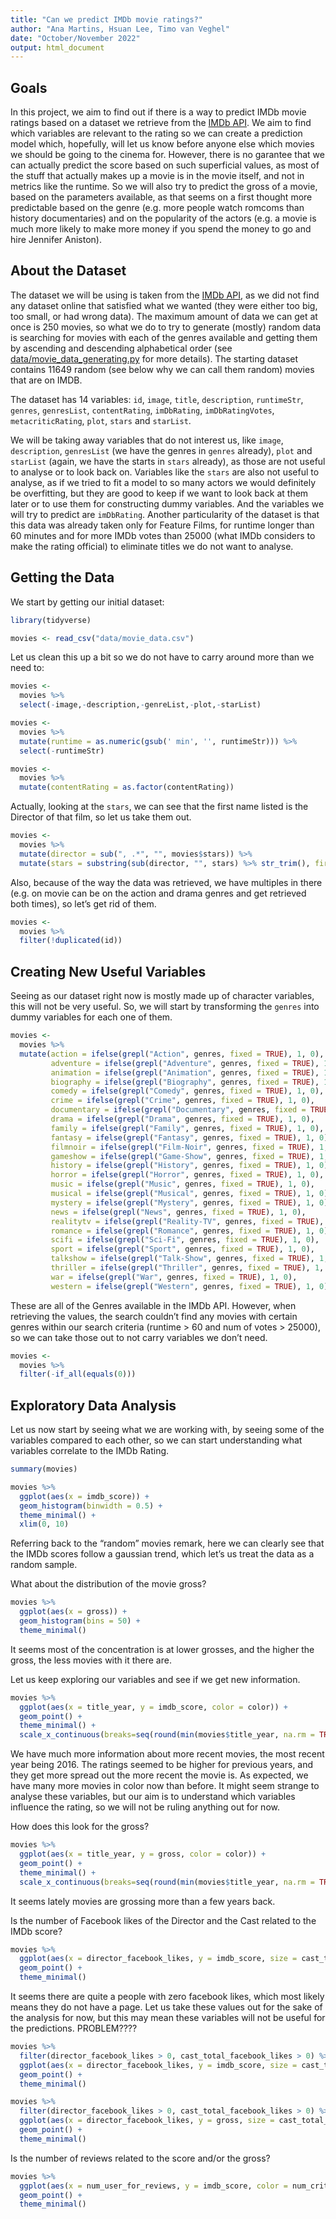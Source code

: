 ```yaml
---
title: "Can we predict IMDb movie ratings?"
author: "Ana Martins, Hsuan Lee, Timo van Veghel"
date: "October/November 2022"
output: html_document
---
```


## Goals 

In this project, we aim to find out if there is a way to predict IMDb movie ratings based on a dataset we retrieve from the [IMDb API](https://imdb-api.com). We aim to find which variables are relevant to the rating so we can create a prediction model which, hopefully, will let us know before anyone else which movies we should be going to the cinema for. 
However, there is no garantee that we can actually predict the score based on such superficial values, as most of the stuff that actually makes up a movie is in the movie itself, and not in metrics like the runtime. So we will also try to predict the gross of a movie, based on the parameters available, as that seems on a first thought more predictable based on the genre (e.g. more people watch romcoms than history documentaries) and on the popularity of the actors (e.g. a movie is much more likely to make more money if you spend the money to go and hire Jennifer Aniston).

## About the Dataset

The dataset we will be using is taken from the [IMDb API](https://imdb-api.com), as we did not find any dataset online that satisfied what we wanted (they were either too big, too small, or had wrong data). The maximum amount of data we can get at once is 250 movies, so what we do to try to generate (mostly) random data is searching for movies with each of the genres available and getting them by ascending and descending alphabetical order (see [data/movie_data_generating.py](data/movie_data_generating.py) for more details). The starting dataset contains 11649 random (see below why we can call them random) movies that are on IMDB.

The dataset has 14 variables: `id`, `image`, `title`, `description`, `runtimeStr`, `genres`, `genresList`, `contentRating`, `imDbRating`, `imDbRatingVotes`, `metacriticRating`, `plot`, `stars` and `starList`.

We will be taking away variables that do not interest us, like `image`, `description`, `genresList` (we have the genres in `genres` already), `plot` and `starList` (again, we have the starts in `stars` already), as those are not useful to analyse or to look back on. Variables like the `stars` are also not useful to analyse, as if we tried to fit a model to so many actors we would definitely be overfitting, but they are good to keep if we want to look back at them later or to use them for constructing dummy variables. And the variables we will try to predict are `imDbRating`. Another particularity of the dataset is that this data was already taken only for Feature Films, for runtime longer than 60 minutes and for more IMDb votes than 25000 (what IMDb considers to make the rating official) to eliminate titles we do not want to analyse.

## Getting the Data

We start by getting our initial dataset:

```r
library(tidyverse)
```

```r
movies <- read_csv("data/movie_data.csv")
```

Let us clean this up a bit so we do not have to carry around more than we need to:

```r
movies <-
  movies %>%
  select(-image,-description,-genreList,-plot,-starList)
```

```r
movies <-
  movies %>%
  mutate(runtime = as.numeric(gsub(' min', '', runtimeStr))) %>%
  select(-runtimeStr)
```

```r
movies <-
  movies %>% 
  mutate(contentRating = as.factor(contentRating))
```

Actually, looking at the `stars`, we can see that the first name listed is the Director of that film, so let us take them out.

```r
movies <-
  movies %>% 
  mutate(director = sub(", .*", "", movies$stars)) %>% 
  mutate(stars = substring(sub(director, "", stars) %>% str_trim(), first=3))
```


Also, because of the way the data was retrieved, we have multiples in there (e.g. on movie can be on the action and drama genres and get retrieved both times), so let's get rid of them.

```r
movies <-
  movies %>% 
  filter(!duplicated(id))
```

## Creating New Useful Variables

Seeing as our dataset right now is mostly made up of character variables, this will not be very useful. So, we will start by transforming the `genres` into dummy variables for each one of them.

```r
movies <-
  movies %>% 
  mutate(action = ifelse(grepl("Action", genres, fixed = TRUE), 1, 0),
         adventure = ifelse(grepl("Adventure", genres, fixed = TRUE), 1, 0),
         animation = ifelse(grepl("Animation", genres, fixed = TRUE), 1, 0),
         biography = ifelse(grepl("Biography", genres, fixed = TRUE), 1, 0),
         comedy = ifelse(grepl("Comedy", genres, fixed = TRUE), 1, 0),
         crime = ifelse(grepl("Crime", genres, fixed = TRUE), 1, 0),
         documentary = ifelse(grepl("Documentary", genres, fixed = TRUE), 1, 0),
         drama = ifelse(grepl("Drama", genres, fixed = TRUE), 1, 0),
         family = ifelse(grepl("Family", genres, fixed = TRUE), 1, 0),
         fantasy = ifelse(grepl("Fantasy", genres, fixed = TRUE), 1, 0),
         filmnoir = ifelse(grepl("Film-Noir", genres, fixed = TRUE), 1, 0),
         gameshow = ifelse(grepl("Game-Show", genres, fixed = TRUE), 1, 0),
         history = ifelse(grepl("History", genres, fixed = TRUE), 1, 0),
         horror = ifelse(grepl("Horror", genres, fixed = TRUE), 1, 0),
         music = ifelse(grepl("Music", genres, fixed = TRUE), 1, 0),
         musical = ifelse(grepl("Musical", genres, fixed = TRUE), 1, 0),
         mystery = ifelse(grepl("Mystery", genres, fixed = TRUE), 1, 0),
         news = ifelse(grepl("News", genres, fixed = TRUE), 1, 0),
         realitytv = ifelse(grepl("Reality-TV", genres, fixed = TRUE), 1, 0),
         romance = ifelse(grepl("Romance", genres, fixed = TRUE), 1, 0),
         scifi = ifelse(grepl("Sci-Fi", genres, fixed = TRUE), 1, 0),
         sport = ifelse(grepl("Sport", genres, fixed = TRUE), 1, 0),
         talkshow = ifelse(grepl("Talk-Show", genres, fixed = TRUE), 1, 0),
         thriller = ifelse(grepl("Thriller", genres, fixed = TRUE), 1, 0),
         war = ifelse(grepl("War", genres, fixed = TRUE), 1, 0),
         western = ifelse(grepl("Western", genres, fixed = TRUE), 1, 0),)
```

These are all of the Genres available in the IMDb API. However, when retrieving the values, the search couldn't find any movies with certain genres within our search criteria (runtime > 60 and num of votes > 25000), so we can take those out to not carry variables we don't need.

```r
movies <-
  movies %>% 
  filter(-if_all(equals(0)))
```


## Exploratory Data Analysis

Let us now start by seeing what we are working with, by seeing some of the variables compared to each other, so we can start understanding what variables correlate to the IMDb Rating.

```r
summary(movies)
```


```r
movies %>% 
  ggplot(aes(x = imdb_score)) +
  geom_histogram(binwidth = 0.5) +
  theme_minimal() +
  xlim(0, 10)
```

Referring back to the "random" movies remark, here we can clearly see that the IMDb scores follow a gaussian trend, which let's us treat the data as a random sample.

What about the distribution of the movie gross?

```r
movies %>% 
  ggplot(aes(x = gross)) +
  geom_histogram(bins = 50) +
  theme_minimal()
```

It seems most of the concentration is at lower  grosses, and the higher the gross, the less movies with it there are.

Let us keep exploring our variables and see if we get new information.

```r
movies %>% 
  ggplot(aes(x = title_year, y = imdb_score, color = color)) +
  geom_point() +
  theme_minimal() +
  scale_x_continuous(breaks=seq(round(min(movies$title_year, na.rm = TRUE), digits = -1), max(movies$title_year, na.rm = TRUE), by = 10))
```

We have much more information about more recent movies, the most recent year being 2016. The ratings seemed to be higher for previous years, and they get more spread out the more recent the movie is. As expected, we have many more movies in color now than before. It might seem strange to analyse these variables, but our aim is to understand which variables influence the rating, so we will not be ruling anything out for now.

How does this look for the gross?

```r
movies %>% 
  ggplot(aes(x = title_year, y = gross, color = color)) +
  geom_point() +
  theme_minimal() +
  scale_x_continuous(breaks=seq(round(min(movies$title_year, na.rm = TRUE), digits = -1), max(movies$title_year, na.rm = TRUE), by = 10))
```

It seems lately movies are grossing more than a few years back.

Is the number of Facebook likes of the Director and the Cast related to the IMDb score?

```r
movies %>% 
  ggplot(aes(x = director_facebook_likes, y = imdb_score, size = cast_total_facebook_likes)) +
  geom_point() +
  theme_minimal()
```

It seems there are quite a people with zero facebook likes, which most likely means they do not have a page. Let us take these values out for the sake of the analysis for now, but this may mean these variables will not be useful for the predictions. PROBLEM????

```r
movies %>% 
  filter(director_facebook_likes > 0, cast_total_facebook_likes > 0) %>% 
  ggplot(aes(x = director_facebook_likes, y = imdb_score, size = cast_total_facebook_likes)) +
  geom_point() +
  theme_minimal()
```

```r
movies %>% 
  filter(director_facebook_likes > 0, cast_total_facebook_likes > 0) %>% 
  ggplot(aes(x = director_facebook_likes, y = gross, size = cast_total_facebook_likes)) +
  geom_point() +
  theme_minimal()
```

Is the number of reviews related to the score and/or the gross?

```r
movies %>% 
  ggplot(aes(x = num_user_for_reviews, y = imdb_score, color = num_critic_for_reviews)) +
  geom_point() +
  theme_minimal()
```

